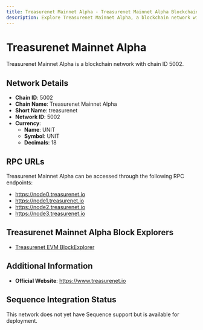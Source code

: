 ```yaml
--- 
title: Treasurenet Mainnet Alpha - Treasurenet Mainnet Alpha Blockchain Network
description: Explore Treasurenet Mainnet Alpha, a blockchain network with chain ID 5002. Learn about its native currency, UNIT, and how to interact with the network.
---
```


# Treasurenet Mainnet Alpha

Treasurenet Mainnet Alpha is a blockchain network with chain ID 5002.

## Network Details

- **Chain ID**: 5002
- **Chain Name**: Treasurenet Mainnet Alpha
- **Short Name**: treasurenet
- **Network ID**: 5002
- **Currency**: 
  - **Name**: UNIT
  - **Symbol**: UNIT
  - **Decimals**: 18

## RPC URLs

Treasurenet Mainnet Alpha can be accessed through the following RPC endpoints:

- https://node0.treasurenet.io
- https://node1.treasurenet.io
- https://node2.treasurenet.io
- https://node3.treasurenet.io

## Treasurenet Mainnet Alpha Block Explorers

- [Treasurenet EVM BlockExplorer](https://evmexplorer.treasurenet.io)

## Additional Information

- **Official Website**: https://www.treasurenet.io

## Sequence Integration Status

This network does not yet have Sequence support but is available for deployment.
